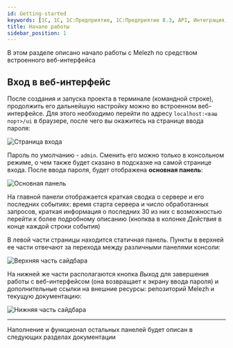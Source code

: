 ```yaml
---
id: Getting-started
keywords: [1C, 1С, 1С:Предприятие, 1С:Предприятие 8.3, API, Интеграция, Сервисы, Обмен, OneScript, CLI]
title: Начало работы
sidebar_position: 1
---
```


В этом разделе описано начало работы с Melezh по средством встроенного веб-интерфейса

## Вход в веб-интерфейс

После создания и запуска проекта в терминале (командной строке), продолжить его дальнейшую настройку можно во встроенном веб-интерфейсе. Для этого необходимо перейти по адресу `localhost:<ваш порт>/ui` в браузере, после чего вы окажитесь на странице ввода пароля:

![Страница входа](../../../../static/img/Docs/Melezh/6.png)

Пароль по умолчанию - `admin`. Сменить его можно только в консольном режиме, о чем также будет сказано в подсказке на самой странице входа. После ввода пароля, будет отображена **основная панель**:

![Основная панель](../../../../static/img/Docs/Melezh/7.png)

На главной панели отображается краткая сводка о сервере и его последних событиях: время старта сервера и число обработанных запросов, краткая информация о последних 30 из них с возможностью перейти к более подробному описанию (кнопква в колонке *Действия* в конце каждой строки события) 

В левой части страницы находится статичная панель. Пункты в верхней ее части отвечают за перехода между различными панелями консоли:

![Верхняя часть сайдбара](../../../../static/img/Docs/Melezh/8.png)

На нижней же части располагаются кнопка *Выход* для завершения работы с веб-интерфейсом (она возвращает к экрану ввода пароля) и дополнительные ссылки на внешние ресурсы: репозиторий Melezh и текущую документацию:


![Нижняя часть сайдбара](../../../../static/img/Docs/Melezh/9.png)

<hr/>

Наполнение и функционал остальных панелей будет описан в следующих разделах документации